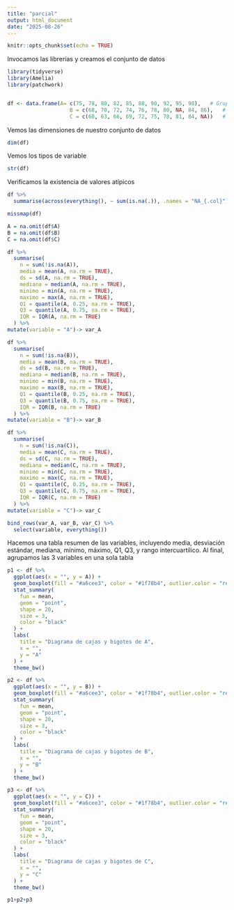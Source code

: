 ```yaml
---
title: "parcial"
output: html_document
date: "2025-08-26"
---
```


```r
knitr::opts_chunk$set(echo = TRUE)
```

Invocamos las librerías y creamos el conjunto de datos

```r
library(tidyverse)
library(Amelia)
library(patchwork)


df <- data.frame(A= c(75, 78, 80, 82, 85, 88, 90, 92, 95, 98),   # Grupo A
                    B = c(68, 70, 72, 74, 76, 78, 80, NA, 84, 86),   # Grupo B
                    C = c(60, 63, 66, 69, 72, 75, 78, 81, 84, NA))   # Grupo C
```

Vemos las dimensiones de nuestro conjunto de datos

```r
dim(df)
```

Vemos los tipos de variable

```r
str(df)
```

Verificamos la existencia de valores atípicos

```r
df %>%
  summarise(across(everything(), ~ sum(is.na(.)), .names = "NA_{.col}"))

missmap(df)

A = na.omit(df$A)
B = na.omit(df$B)
C = na.omit(df$C)
```

```r
df %>% 
  summarise(
    n = sum(!is.na(A)),
    media = mean(A, na.rm = TRUE),
    ds = sd(A, na.rm = TRUE),
    mediana = median(A, na.rm = TRUE),
    minimo = min(A, na.rm = TRUE),
    maximo = max(A, na.rm = TRUE),
    Q1 = quantile(A, 0.25, na.rm = TRUE),
    Q3 = quantile(A, 0.75, na.rm = TRUE),
    IQR = IQR(A, na.rm = TRUE) 
  ) %>%
mutate(variable = "A")-> var_A

df %>% 
  summarise(
    n = sum(!is.na(B)),
    media = mean(B, na.rm = TRUE),
    ds = sd(B, na.rm = TRUE),
    mediana = median(B, na.rm = TRUE),
    minimo = min(B, na.rm = TRUE),
    maximo = max(B, na.rm = TRUE),
    Q1 = quantile(B, 0.25, na.rm = TRUE),
    Q3 = quantile(B, 0.75, na.rm = TRUE),
    IQR = IQR(B, na.rm = TRUE) 
  ) %>%
mutate(variable = "B")-> var_B

df %>% 
  summarise(
    n = sum(!is.na(C)),
    media = mean(C, na.rm = TRUE),
    ds = sd(C, na.rm = TRUE),
    mediana = median(C, na.rm = TRUE),
    minimo = min(C, na.rm = TRUE),
    maximo = max(C, na.rm = TRUE),
    Q1 = quantile(C, 0.25, na.rm = TRUE),
    Q3 = quantile(C, 0.75, na.rm = TRUE),
    IQR = IQR(C, na.rm = TRUE) 
  ) %>%
mutate(variable = "C")-> var_C

bind_rows(var_A, var_B, var_C) %>%
  select(variable, everything())
```

Hacemos una tabla resumen de las variables, incluyendo media, desviación estándar, mediana, mínimo, máximo, Q1, Q3, y rango intercuartílico. Al final, agrupamos las 3 variables en una sola tabla

```r
p1 <- df %>%
  ggplot(aes(x = "", y = A)) +
  geom_boxplot(fill = "#a6cee3", color = "#1f78b4", outlier.color = "red") +
  stat_summary(
    fun = mean,
    geom = "point",
    shape = 20,
    size = 3,
    color = "black"
  ) +
  labs(
    title = "Diagrama de cajas y bigotes de A",
    x = "",
    y = "A"
  ) +
  theme_bw()

p2 <- df %>%
  ggplot(aes(x = "", y = B)) +
  geom_boxplot(fill = "#a6cee3", color = "#1f78b4", outlier.color = "red") +
  stat_summary(
    fun = mean,
    geom = "point",
    shape = 20,
    size = 3,
    color = "black"
  ) +
  labs(
    title = "Diagrama de cajas y bigotes de B",
    x = "",
    y = "B"
  ) +
  theme_bw()

p3 <- df %>%
  ggplot(aes(x = "", y = C)) +
  geom_boxplot(fill = "#a6cee3", color = "#1f78b4", outlier.color = "red") +
  stat_summary(
    fun = mean,
    geom = "point",
    shape = 20,
    size = 3,
    color = "black"
  ) +
  labs(
    title = "Diagrama de cajas y bigotes de C",
    x = "",
    y = "C"
  ) +
  theme_bw()

p1+p2+p3
```

```r

```
